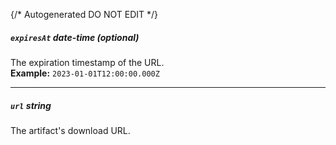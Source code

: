 {/* Autogenerated DO NOT EDIT  */}
##### `expiresAt` _date-time (optional)_
The expiration timestamp of the URL.
<br/>
**Example:** `2023-01-01T12:00:00.000Z`

---
##### `url` _string_
The artifact's download URL.


